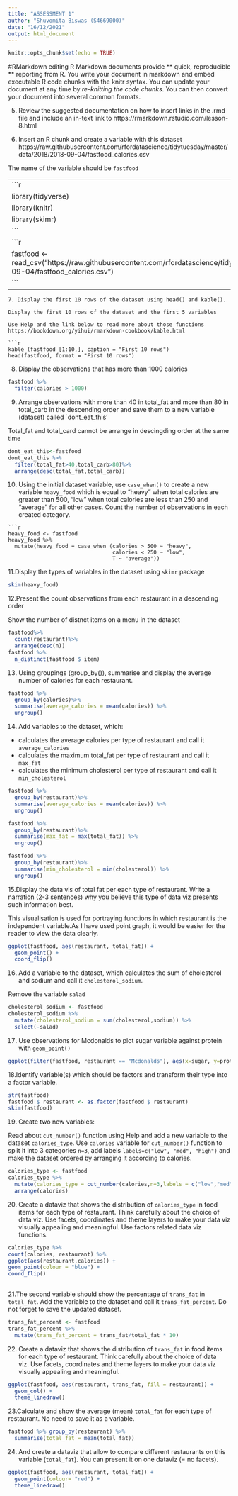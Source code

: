 ```yaml
---
title: "ASSESSMENT 1"
author: "Shuvomita Biswas (S4669000)"
date: "16/12/2021"
output: html_document
---
```


```r
knitr::opts_chunk$set(echo = TRUE)
```

#RMarkdown editing
R Markdown documents provide  ** quick, reproducible ** reporting from R. You write your document in markdown and embed executable R code chunks with the knitr syntax. You can update your document at any time by *re-knitting the code chunks*. You can then convert your document into several common formats.

5. Review the suggested documentation on how to insert links in the .rmd file and include an in-text link to https://rmarkdown.rstudio.com/lesson-8.html 

6. Insert an R chunk and create a variable with this dataset
https://raw.githubusercontent.com/rfordatascience/tidytuesday/master/data/2018/2018-09-04/fastfood_calories.csv

The name of the variable should be `fastfood`

---------------------------------------------------------------------------------------------------------------------
```r
library(tidyverse)
library(knitr)
library(skimr)
```
```r
fastfood <- read_csv("https://raw.githubusercontent.com/rfordatascience/tidytuesday/master/data/2018/2018-09-04/fastfood_calories.csv")
```
---------------------------------------------------------------------------------------------------------------------
```
7. Display the first 10 rows of the dataset using head() and kable(). 

Display the first 10 rows of the dataset and the first 5 variables

Use Help and the link below to read more about those functions  https://bookdown.org/yihui/rmarkdown-cookbook/kable.html

```r
kable (fastfood [1:10,], caption = "First 10 rows")
head(fastfood, format = "First 10 rows")
```
8. Display the observations that has more than 1000 calories

```r
fastfood %>%
  filter(calories > 1000)
```
9. Arrange observations with more than 40 in total_fat and more than 80 in total_carb in the descending order and save them to a new variable (dataset) called `dont_eat_this'

Total_fat and total_card cannot be arrange in descingding order at the same time
```r
dont_eat_this<-fastfood
dont_eat_this %>%
  filter(total_fat>40,total_carb>80)%>%
  arrange(desc(total_fat,total_carb))
```

10. Using the initial dataset variable, use `case_when()` to create a new variable `heavy_food` which is equal to "heavy" when total calories are greater than 500, "low" when total calories are less than 250 and "average" for all other cases. Count the number of observations in each created category.
```
```r
heavy_food <- fastfood
heavy_food %>%
  mutate(heavy_food = case_when (calories > 500 ~ "heavy",
                                 calories < 250 ~ "low",
                                 T ~ "average"))
```
11.Display the types of variables in the dataset using `skimr` package 

```r
skim(heavy_food)
```
12.Present the count observations from each restaurant in a descending order

Show the number of distnct items on a menu in the dataset

```r
fastfood%>%
  count(restaurant)%>%
  arrange(desc(n))
fastfood %>%
  n_distinct(fastfood $ item)
```

13. Using groupings (group_by()), summarise and display the average number of calories for each restaurant.

```r
fastfood %>%
  group_by(calories)%>%
  summarise(average_calories = mean(calories)) %>%
  ungroup()
```

14. Add variables to the dataset, which:

-  calculates the average calories per type of restaurant and call it `average_calories` 
-  calculates the maximum total_fat per type of restaurant and call it `max_fat` 
-  calculates the minimum cholesterol per type of restaurant and call it `min_cholesterol` 

```r
fastfood %>%
  group_by(restaurant)%>%
  summarise(average_calories = mean(calories)) %>%
  ungroup()

fastfood %>%
  group_by(restaurant)%>%
  summarise(max_fat = max(total_fat)) %>%
  ungroup()

fastfood %>%
  group_by(restaurant)%>%
  summarise(min_cholesterol = min(cholesterol)) %>%
  ungroup()
```

15.Display the data vis of total fat per each type of restaurant. Write a narration (2-3 sentences) why you believe this type of data viz presents such information best. 

This visualisation is used for portraying functions in which restaurant is the independent variable.As I have used point graph, it would be easier for the reader to view the data clearly.
```r
ggplot(fastfood, aes(restaurant, total_fat)) +
  geom_point() +
  coord_flip()
```
16. Add a variable to the dataset, which calculates the sum of cholesterol and sodium and call it `cholesterol_sodium`.

Remove the variable `salad`

```r
cholesterol_sodium <- fastfood
cholesterol_sodium %>%
  mutate(cholesterol_sodium = sum(cholesterol,sodium)) %>%
  select(-salad)
```
17. Use observations for Mcdonalds to plot sugar variable against protein with `geom_point()` 

```r
ggplot(filter(fastfood, restaurant == "Mcdonalds"), aes(x=sugar, y=protein, colour())) + geom_point()
```

18.Identify variable(s) which should be factors and transform their type into a factor variable.


```r
str(fastfood)
fastfood $ restaurant <- as.factor(fastfood $ restaurant)
skim(fastfood)
```

19. Create two new variables:

Read about `cut_number()` function using Help and add a new variable to the dataset `calories_type`. Use `calories` variable for `cut_number()` function to split it into 3 categories `n=3`, add labels `labels=c("low", "med", "high")` and make the dataset ordered by arranging it according to calories. 


```r
calories_type <- fastfood 
calories_type %>%
  mutate(calories_type = cut_number(calories,n=3,labels = c("low","med","high")))%>%
  arrange(calories)
```

20. Create a dataviz that shows the distribution of `calories_type` in food items for each type of restaurant. Think carefully about the choice of data viz. Use facets, coordinates and theme layers to make your data viz visually appealing and meaningful. Use factors related data viz functions.

```r
calories_type %>%
count(calories, restaurant) %>%
ggplot(aes(restaurant,calories)) +
geom_point(colour = "blue") +
coord_flip()
 
```

21.The second variable should show the percentage of `trans_fat` in `total_fat`. Add the variable to the dataset and call it `trans_fat_percent`. Do not forget to save the updated dataset. 

```r
trans_fat_percent <- fastfood  
trans_fat_percent %>%
  mutate(trans_fat_percent = trans_fat/total_fat * 10)
```

22. Create a dataviz that shows the distribution of `trans_fat` in food items for each type of restaurant. Think carefully about the choice of data viz. Use facets, coordinates and theme layers to make your data viz visually appealing and meaningful.


```r
ggplot(fastfood, aes(restaurant, trans_fat, fill = restaurant)) + 
  geom_col() +
  theme_linedraw()
```

23.Calculate and show the average (mean)  `total_fat` for each type of restaurant. No need to save it as a variable.

```r
fastfood %>% group_by(restaurant) %>%
  summarise(total_fat = mean(total_fat))
```

24. And create a dataviz that allow to compare different restaurants on this variable (`total_fat`). You can present it on one dataviz (= no facets). 

```r
ggplot(fastfood, aes(restaurant, total_fat)) +
  geom_point(colour= "red") +
  theme_linedraw()

```

